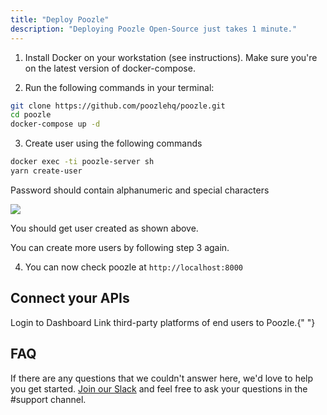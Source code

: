 ```yaml
---
title: "Deploy Poozle"
description: "Deploying Poozle Open-Source just takes 1 minute."
---
```


1. Install Docker on your workstation (see instructions). Make sure you're on the latest version of docker-compose.

2. Run the following commands in your terminal:

```bash
git clone https://github.com/poozlehq/poozle.git
cd poozle
docker-compose up -d
```

3. Create user using the following commands

```bash
docker exec -ti poozle-server sh
yarn create-user
```

<Note>Password should contain alphanumeric and special characters</Note>

<Frame>
  <img src="/images/oss/create_user.png" />
</Frame>

You should get user created as shown above.

<Tip>You can create more users by following step 3 again.</Tip>

4. You can now check poozle at `http://localhost:8000`

## Connect your APIs

<CardGroup cols={2}>
  <Card title="Login" href="/connect-data/login" color="#68a063">
    Login to Dashboard
  </Card>
  <Card
    title="Integration Account"
    href="/connect-data/create_integration_account"
    color="#68a063"
  >
    Link third-party platforms of end users to Poozle.{" "}
  </Card>

</CardGroup>

## FAQ

If there are any questions that we couldn't answer here, we'd love to help you get started. [Join our Slack](https://join.slack.com/t/poozle-community/shared_invite/zt-1u4mz911h-FeWpOA82wA8kyrz3xg58xQ) and feel free to ask your questions in the #support channel.
